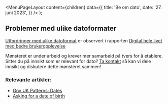 
<Meta
  title='Be om dato'
  description='Beskrivelse'
/>

  <MenuPageLayout
    content={children}
    data={{
      title: 'Be om dato',
      date: '27. juni 2023',
    }}
  />
);

## Problemer med ulike datoformater

[Utfordringer med ulike datoformat](https://github.com/digdir/innsiktsbibliotek/issues/22) er observert i rapporten [Digital hele livet med bedre brukeropplevelse
](https://www.digdir.no/sammenhengende-tjenester/digital-hele-livet-med-bedre-brukeropplevelse/4405)

Mønsteret er under arbeid og krever mer samarbeid på tvers for å etablere. Sitter du på innsikt som er relevant for dato? [Ta kontakt](mailto:designsystem@digdir.no) så kan vi dele innsikt og diskutere dette mønsteret sammen!

### Relevante artikler:

- [Gov UK Patterns: Dates](https://design-system.service.gov.uk/patterns/dates/)
- [Asking for a date of birth](https://designnotes.blog.gov.uk/2013/12/05/asking-for-a-date-of-birth/)
